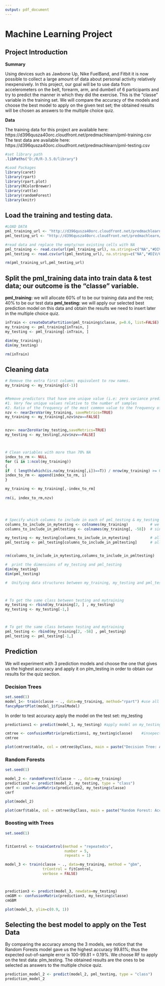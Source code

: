 ```yaml
---
output: pdf_document
---
```


#  Machine Learning Project

##  Project Introduction

**Summary**  
  
Using devices such as Jawbone Up, Nike FuelBand, and Fitbit it is now possible to collect a large amount of data about personal activity relatively inexpensively.  In this project, our goal will be to use data from accelerometers on the belt, forearm, arm, and dumbell of 6 participants and try to predict the manner in which they did the exercise. This is the “classe” variable in the training set. We will compare the accuracy of the models and choose the best model to apply on the given test set; the obtained results will be chosen as answers to the multiple choice quiz.
 
**Data**  
  

The training data for this project are available here: https://d396qusza40orc.cloudfront.net/predmachlearn/pml-training.csv  
The test data are available here: https://d396qusza40orc.cloudfront.net/predmachlearn/pml-testing.csv  

  
```r
#set library path
.libPaths("D:/R/R-3.5.0/library")

#Load Packages
library(caret)
library(rpart)
library(rpart.plot)
library(RColorBrewer)
library(rattle)
library(randomForest)
library(knitr)
```


##  Load the training and testing data.
```r


#LOAD DATA
pml_training_url <- "http://d396qusza40orc.cloudfront.net/predmachlearn/pml-training.csv"
pml_testing_url <- "http://d396qusza40orc.cloudfront.net/predmachlearn/pml-testing.csv"

#read data and replace the empty/non existing cells with NA
pml_training <- read.csv(url(pml_training_url), na.strings=c("NA","#DIV/0!",""))
pml_testing <- read.csv(url(pml_testing_url), na.strings=c("NA","#DIV/0!",""))

rm(pml_training_url,pml_testing_url)


```


##  Split the pml_training data into train data & test data; our outcome is the "classe" variable.
**pml_training:** we will allocate 60% of  to be our training data and the rest; 40% to be our test data
**pml_testing:** we will apply our selected best prediction model on this data and obtain the results we need to insert later in the multiple choice quiz.

```r

inTrain <- createDataPartition(pml_training$classe, p=0.6, list=FALSE) # 60% training and 40% testing
my_training <- pml_training[inTrain, ]
my_testing <- pml_training[-inTrain, ]

dim(my_training); 
dim(my_testing)

rm(inTrain)

```


##  Cleaning data

```r

# Remove the extra first column; equivalent to row names.
my_training <- my_training[c(-1)]


#Remove predictors that have one unique value (i.e: zero variance predictors) or those that satisfy the following: 
#1. Very few unique values relative to the number of samples  
#2. Ratio of the frequency of the most common value to the frequency of the second most common value is large
nzv <- nearZeroVar(my_training, saveMetrics=TRUE)
my_training <- my_training[,nzv$nzv==FALSE]


nzv<- nearZeroVar(my_testing,saveMetrics=TRUE)
my_testing <- my_testing[,nzv$nzv==FALSE]



# Clean variables with more than 70% NA
index_to_rm <- NULL
for (i in 1:ncol(my_training))
{
if  ( length(which(is.na(my_training[,i])==T)) / nrow(my_training) >= 0.7 )
index_to_rm <- append(index_to_rm, i)
}

my_training <- my_training[,-index_to_rm]
  
rm(i, index_to_rm,nzv)




# Specify which columns to include in each of pml_testing & my_testing data frames for consistency with my_training.
columns_to_include_in_mytesting <- colnames(my_training)          # we will classe variable to build the confusion matrix (together with our prediction)
columns_to_include_in_pmltesting <- colnames(my_training[, -58])  # since the classe variable doesn't exist in pml_testing

my_testing <- my_testing[columns_to_include_in_mytesting]         # allow only variables in mytesting that are also in mytraining (this includes classe variable)
pml_testing <- pml_testing[columns_to_include_in_pmltesting]      # allow only variables in pml_testing that are also in mytraining (this doesn't include classe variable)


rm(columns_to_include_in_mytesting,columns_to_include_in_pmltesting)


```

```r

#  print the dimensions of my_testing and pml_testing
dim(my_testing)
dim(pml_testing)


```



```r

#  Unifying data structures between my_training, my_testing and pml_testing by converting all integer variable types into numerics (for the commonly existing columns)



# To get the same class between testing and mytraining
my_testing <- rbind(my_training[2, ] , my_testing)
my_testing <- my_testing[-1,]



# To get the same class between testing and mytraining
pml_testing <- rbind(my_training[2, -58] , pml_testing)
pml_testing <- pml_testing[-1,]

```


##  Prediction
We will experiment with 3 prediction models and choose the one that gives us the highest accuracy and apply it on plm_testing in order to obtain our results for the quiz section.

###  Decision Trees
```r

set.seed(1)
model_1<- train(classe ~ ., data=my_training, method="rpart") #use all variables to predict the classe outcome.
fancyRpartPlot(model_1$finalModel)

```

In order to test accuracy apply the model on the test set: my_testing

```r

predictions1 <- predict(model_1, my_testing) #apply model on my_testing

cmtree <- confusionMatrix(predictions1, my_testing$classe)    #insepect accuracy and other statistics via confusionMatrix by comparing with the original my_testing data
cmtree
```
```r

plot(cmtree$table, col = cmtree$byClass, main = paste("Decision Tree: Accuracy =", round(cmtree$overall['Accuracy'], 4)))

```


###  Random Forests

```r

set.seed(1)

model_2 <- randomForest(classe ~ ., data=my_training)
prediction2 <- predict(model_2, my_testing, type = "class")
cmrf <- confusionMatrix(prediction2, my_testing$classe)
cmrf
```

```r

plot(model_2)
```


```r

plot(cmrf$table, col = cmtree$byClass, main = paste("Random Forest: Accuracy =", round(cmrf$overall['Accuracy'], 4)))

```




###  Boosting with Trees

```r

set.seed(1)


fitControl <- trainControl(method = "repeatedcv",
                           number = 5,
                           repeats = 1)

model_3 <- train(classe ~ ., data=my_training, method = "gbm",
                 trControl = fitControl,
                 verbose = FALSE)



prediction3 <- predict(model_3, newdata=my_testing)
cmGBM <- confusionMatrix(prediction3, my_testing$classe)
cmGBM

```

```r

plot(model_3, ylim=c(0.9, 1))

```


##  Selecting the best model to apply on the Test Data


By comparing the accuracy among the 3 models, we notice that the Random Forests model gave us the highest accuracy 99.81%; thus the expected out-of-sample error is 100-99.81 = 0.19%. We choose RF to apply on the test data: plm_testing. The obtained results are the ones to be selected as answers to the multiple choice quiz.
```r

prediction_model_2 <- predict(model_2, pml_testing, type = "class")
prediction_model_2

```


